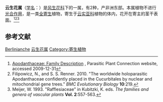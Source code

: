{{Automatic taxobox
| image = Apodanthaceae spp vMH377.jpg
| taxon=Berlinianche
| authority = ([[Harms|Harms]]) [[Vattimo-Gil|Vattimo-Gil]], 1955
| subdivision_ranks =
| subdivision =
}}

'''云生花属'''（[[学名|学名]]：{{lang|la|''Berlinianche''}}）是[[风生花科|风生花科]]下的一属，有2种，产非洲东部。本属植物不进行[[光合作用|光合作用]]，是一类[[全寄生|全寄生]]植物，寄生于[[云实亚科|云实亚科]]植物的体内，花开在寄主的茎干表面。<ref>[http://www.parasiticplants.siu.edu/Apodanthaceae/description.html Apodanthaceae: Family Description] {{Wayback|url=http://www.parasiticplants.siu.edu/Apodanthaceae/description.html |date=20130201010948 }}, Parasitic Plant Connection website, accessed 2009-12-31</ref><ref name="Filipowicz and Renner, 2010">Filipowicz, N., and S. S. Renner. 2010. "The worldwide holoparasitic Apodanthaceae confidently placed in the Cucurbitales by nuclear and mitochondrial gene trees." ''BMC Evolutionary Biology'' '''10''':219.</ref><ref name="Meijer, 1993">Meijer, W. 1993. "Rafflesiaceae" in Kubitzki, K. eds. ''The families and genera of vascular plants'' '''Vol. 2''':557-563.</ref>

==参考文献==
{{reflist}}
{{Taxonbar|from=Q5726392}}

[[Category:离花科|Berlinianche]]
[[Category:云生花属|]]
[[Category:寄生植物|Category:寄生植物]]